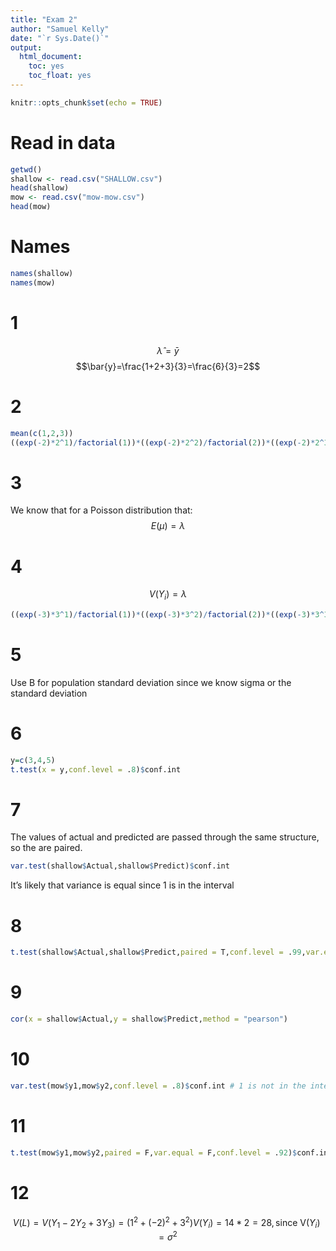```yaml
---
title: "Exam 2"
author: "Samuel Kelly"
date: "`r Sys.Date()`"
output: 
  html_document:
    toc: yes
    toc_float: yes
---
```


```r
knitr::opts_chunk$set(echo = TRUE)
```

# Read in data

```r
getwd()
shallow <- read.csv("SHALLOW.csv")
head(shallow)
mow <- read.csv("mow-mow.csv")
head(mow)
```

# Names

```r
names(shallow)
names(mow)
```


# 1

$$\hat{\lambda}=\bar{y}$$
$$\bar{y}=\frac{1+2+3}{3}=\frac{6}{3}=2$$

# 2

```r
mean(c(1,2,3))
((exp(-2)*2^1)/factorial(1))*((exp(-2)*2^2)/factorial(2))*((exp(-2)*2^3)/factorial(3))
```


# 3

We know that for a Poisson distribution that:
$$E(\mu)=\lambda$$

# 4

$$V(Y_i)=\lambda$$

```r
((exp(-3)*3^1)/factorial(1))*((exp(-3)*3^2)/factorial(2))*((exp(-3)*3^3)/factorial(3))*((exp(-3)*3^4)/factorial(4))
```


# 5

Use B for population standard deviation since we know sigma or the standard deviation

# 6

```r
y=c(3,4,5)
t.test(x = y,conf.level = .8)$conf.int
```


# 7

The values of actual and predicted are passed through the same structure, so the are paired.

```r
var.test(shallow$Actual,shallow$Predict)$conf.int
```
It's likely that variance is equal since 1 is in the interval

# 8

```r
t.test(shallow$Actual,shallow$Predict,paired = T,conf.level = .99,var.equal = T)$conf.int
```


# 9

```r
cor(x = shallow$Actual,y = shallow$Predict,method = "pearson")
```


# 10

```r
var.test(mow$y1,mow$y2,conf.level = .8)$conf.int # 1 is not in the interval so variances are not equal
```

# 11

```r
t.test(mow$y1,mow$y2,paired = F,var.equal = F,conf.level = .92)$conf.int
```


# 12

$$V(L)=V(Y_1-2Y_2+3Y_3)=(1^2+(-2)^2+3^2)V(Y_i)=14*2=28, \text{since V(}Y_i)=\sigma^2$$


